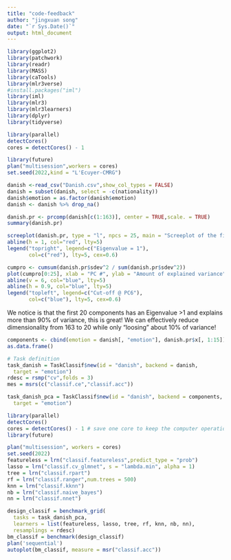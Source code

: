 ```yaml
---
title: "code-feedback"
author: "jingxuan song"
date: "`r Sys.Date()`"
output: html_document
---
```

```r
library(ggplot2)
library(patchwork)
library(readr)
library(MASS)
library(caTools)
library(mlr3verse)
#install.packages("iml")
library(iml)
library(mlr3)
library(mlr3learners)
library(dplyr)
library(tidyverse)
```

```r
library(parallel)
detectCores()
cores = detectCores() - 1
```

```r
library(future)
plan("multisession",workers = cores)
set.seed(2022,kind = "L'Ecuyer-CMRG")
```

```r
danish <-read_csv("Danish.csv",show_col_types = FALSE)
danish = subset(danish, select = -c(nationality))
danish$emotion = as.factor(danish$emotion)
danish <- danish %>% drop_na()
```


```r
danish.pr <- prcomp(danish[c(1:163)], center = TRUE,scale. = TRUE)
summary(danish.pr)
```

```r
screeplot(danish.pr, type = "l", npcs = 25, main = "Screeplot of the first 20 PCs")
abline(h = 1, col="red", lty=5)
legend("topright", legend=c("Eigenvalue = 1"),
       col=c("red"), lty=5, cex=0.6)

cumpro <- cumsum(danish.pr$sdev^2 / sum(danish.pr$sdev^2))
plot(cumpro[0:25], xlab = "PC #", ylab = "Amount of explained variance", main = "Cumulative variance plot")
abline(v = 6, col="blue", lty=5)
abline(h = 0.9, col="blue", lty=5)
legend("topleft", legend=c("Cut-off @ PC6"),
       col=c("blue"), lty=5, cex=0.6)
```
We notice is that the first 20 components has an Eigenvalue >1 and explains more than 90% of variance, this is great! We can effectively reduce dimensionality from 163 to 20 while only “loosing” about 10% of variance!

```r
components <- cbind(emotion = danish[, "emotion"], danish.pr$x[, 1:15]) %>%
as.data.frame()
```

```r
# Task definition
task_danish = TaskClassif$new(id = "danish", backend = danish, 
  target = "emotion")
rdesc = rsmp("cv",folds = 3)
mes = msrs(c("classif.ce","classif.acc"))

task_danish_pca = TaskClassif$new(id = "danish", backend = components, 
  target = "emotion")
```


```r
library(parallel)
detectCores()
cores = detectCores() - 1 # save one core to keep the computer operational
library(future)

plan("multisession", workers = cores)
set.seed(2022)
featureless = lrn("classif.featureless",predict_type = "prob") 
lasso = lrn("classif.cv_glmnet", s = "lambda.min", alpha = 1)
tree = lrn("classif.rpart") 
rf = lrn("classif.ranger",num.trees = 500) 
knn = lrn("classif.kknn") 
nb = lrn("classif.naive_bayes") 
nn = lrn("classif.nnet") 

design_classif = benchmark_grid(
  tasks = task_danish_pca,
  learners = list(featureless, lasso, tree, rf, knn, nb, nn),
  resamplings = rdesc)
bm_classif = benchmark(design_classif)
plan('sequential')
autoplot(bm_classif, measure = msr("classif.acc"))
```